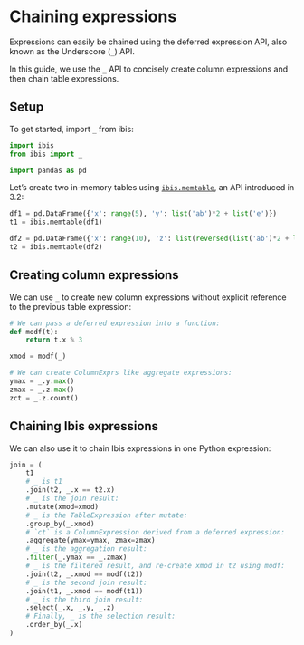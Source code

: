 # Chaining expressions

Expressions can easily be chained using the deferred expression API, also known as the Underscore (`_`) API.

In this guide, we use the `_` API to concisely create column expressions and then chain table expressions.

## Setup

To get started, import `_` from ibis:

```python
import ibis
from ibis import _

import pandas as pd
```

Let's create two in-memory tables using [`ibis.memtable`](../external-dataframes/memtable_join.qmd), an API introduced in 3.2:

```python
df1 = pd.DataFrame({'x': range(5), 'y': list('ab')*2 + list('e')})
t1 = ibis.memtable(df1)

df2 = pd.DataFrame({'x': range(10), 'z': list(reversed(list('ab')*2 + list('e')))*2})
t2 = ibis.memtable(df2)
```

## Creating column expressions

We can use `_` to create new column expressions without explicit reference to the previous table expression:

```python
# We can pass a deferred expression into a function:
def modf(t):
    return t.x % 3

xmod = modf(_)

# We can create ColumnExprs like aggregate expressions:
ymax = _.y.max()
zmax = _.z.max()
zct = _.z.count()
```

## Chaining Ibis expressions

We can also use it to chain Ibis expressions in one Python expression:

```python
join = (
    t1
    # _ is t1
    .join(t2, _.x == t2.x)
    # _ is the join result:
    .mutate(xmod=xmod)
    # _ is the TableExpression after mutate:
    .group_by(_.xmod)
    # `ct` is a ColumnExpression derived from a deferred expression:
    .aggregate(ymax=ymax, zmax=zmax)
    # _ is the aggregation result:
    .filter(_.ymax == _.zmax)
    # _ is the filtered result, and re-create xmod in t2 using modf:
    .join(t2, _.xmod == modf(t2))
    # _ is the second join result:
    .join(t1, _.xmod == modf(t1))
    # _ is the third join result:
    .select(_.x, _.y, _.z)
    # Finally, _ is the selection result:
    .order_by(_.x)
)
```
